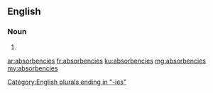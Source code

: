 ==English==

===Noun===
{{head|en|plural}}

# {{plural of|absorbency|lang=en}}

[[Category:English plurals ending in "-ies"]]

[[ar:absorbencies]]
[[fr:absorbencies]]
[[ku:absorbencies]]
[[mg:absorbencies]]
[[my:absorbencies]]
